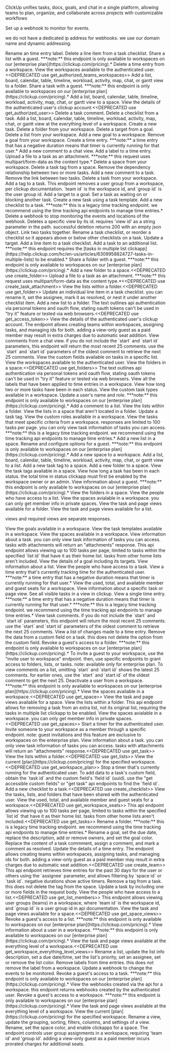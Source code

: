 ClickUp unifies tasks, docs, goals, and chat in a single platform, allowing teams to plan, organize, and collaborate across projects with customizable workflows

<Accordion title="Create webhook">
Set up a webhook to monitor for events.

 we do not have a dedicated ip address for webhooks. we use our domain name and dynamic addressing.
</Accordion>

<Accordion title="Change tag names from time entries">
Rename an time entry label.
</Accordion>

<Accordion title="Delete checklist item">
Delete a line item from a task checklist.
</Accordion>

<Accordion title="Add guest to list">
Share a list with a guest. ***note:** this endpoint is only available to workspaces on our [enterprise plan](https://clickup.com/pricing).*
</Accordion>

<Accordion title="Delete a time entry">
Delete a time entry from a workspace.
</Accordion>

<Accordion title="Get authorized teams workspaces">
View the workspaces available to the authenticated user.&lt;&lt;DEPRECATED use get_authorized_teams_workspaces&gt;&gt;
</Accordion>

<Accordion title="Create folder view">
Add a list, board, calendar, table, timeline, workload, activity, map, chat, or gantt view to a folder.
</Accordion>

<Accordion title="Add guest to task">
Share a task with a guest. ***note:** this endpoint is only available to workspaces on our [enterprise plan](https://clickup.com/pricing).*
</Accordion>

<Accordion title="Create space view">
Add a list, board, calendar, table, timeline, workload, activity, map, chat, or gantt view to a space.
</Accordion>

<Accordion title="Get authorized user">
View the details of the authenticated user's clickup account.&lt;&lt;DEPRECATED use get_authorized_user&gt;&gt;
</Accordion>

<Accordion title="Delete comment">
Delete a task comment.
</Accordion>

<Accordion title="Delete checklist">
Delete a checklist from a task.
</Accordion>

<Accordion title="Create workspace everything level view">
Add a list, board, calendar, table, timeline, workload, activity, map, chat, or gantt view at the everything level of a workspace.
</Accordion>

<Accordion title="Create task">
Create a new task.
</Accordion>

<Accordion title="Delete folder">
Delete a folder from your workspace.
</Accordion>

<Accordion title="Delete key result">
Delete a target from a goal.
</Accordion>

<Accordion title="Delete list">
Delete a list from your workspace.
</Accordion>

<Accordion title="Create goal">
Add a new goal to a workspace.
</Accordion>

<Accordion title="Delete goal">
Remove a goal from your workspace.
</Accordion>

<Accordion title="Create a time entry">
Create a time entry. ***note:** a time entry that has a negative duration means that timer is currently running for that user.*
</Accordion>

<Accordion title="Create chat view comment">
Add a new comment to a chat view.
</Accordion>

<Accordion title="Add tags from time entries">
Add a label to a time entry.
</Accordion>

<Accordion title="Create task attachment">
Upload a file to a task as an attachment. ***note:** this request uses multipart/form-data as the content type.*
</Accordion>

<Accordion title="Delete space">
Delete a space from your workspace.
</Accordion>

<Accordion title="Delete space tag">
Delete a task tag from a space.
</Accordion>

<Accordion title="Delete dependency">
Remove the dependency relationship between two or more tasks.
</Accordion>

<Accordion title="Create task comment">
Add a new comment to a task.
</Accordion>

<Accordion title="Delete task link">
Remove the link between two tasks.
</Accordion>

<Accordion title="Delete task">
Delete a task from your workspace.
</Accordion>

<Accordion title="Add tag to task">
Add a tag to a task.
</Accordion>

<Accordion title="Delete team">
This endpoint removes a user group from a workspace, per clickup documentation. `team id` is the workspace id, and `group id` is the user group id.
</Accordion>

<Accordion title="Create key result">
Add a target to a goal.
</Accordion>

<Accordion title="Add dependency">
Set a task as waiting on or blocking another task.
</Accordion>

<Accordion title="Create task from template">
Create a new task using a task template.
</Accordion>

<Accordion title="Create checklist">
Add a new checklist to a task.
</Accordion>

<Accordion title="Delete time tracked">
***note:** this is a legacy time tracking endpoint. we recommend using the time tracking api endpoints to manage time entries.*
</Accordion>

<Accordion title="Delete webhook">
Delete a webhook to stop monitoring the events and locations of the webhook.
</Accordion>

<Accordion title="Delete view">
Deletes a specific view by its id. requires 'view id' as a string parameter in the path. successful deletion returns 200 with an empty json object.
</Accordion>

<Accordion title="Add task link">
Link two tasks together.
</Accordion>

<Accordion title="Edit checklist">
Rename a task checklist, or reorder a checklist so it appears above or below other checklists on a task.
</Accordion>

<Accordion title="Edit key result">
Update a target.
</Accordion>

<Accordion title="Create checklist item">
Add a line item to a task checklist.
</Accordion>

<Accordion title="Add task to list">
Add a task to an additional list. ***note:** this endpoint requires the [tasks in multiple list clickapp](https://help.clickup.com/hc/en-us/articles/6309958824727-tasks-in-multiple-lists) to be enabled.*
</Accordion>

<Accordion title="Add guest to folder">
Share a folder with a guest. ***note:** this endpoint is only available to workspaces on our [enterprise plan](https://clickup.com/pricing).*
</Accordion>

<Accordion title="Create folder">
Add a new folder to a space.&lt;&lt;DEPRECATED use create_folder&gt;&gt;
</Accordion>

<Accordion title="Create task attachment">
Upload a file to a task as an attachment. ***note:** this request uses multipart/form-data as the content type.*&lt;&lt;DEPRECATED use create_task_attachment&gt;&gt;
</Accordion>

<Accordion title="Get folder">
View the lists within a folder.&lt;&lt;DEPRECATED use get_folder&gt;&gt;
</Accordion>

<Accordion title="Edit checklist item">
Update an individual line item in a task checklist. you can rename it, set the assignee, mark it as resolved, or nest it under another checklist item.
</Accordion>

<Accordion title="Create list">
Add a new list to a folder.
</Accordion>

<Accordion title="Get access token">
The text outlines api authentication via personal tokens and oauth flow, stating oauth tokens can't be used in "try it" feature or tested via web browsers.&lt;&lt;DEPRECATED use get_access_token&gt;&gt;
</Accordion>

<Accordion title="Get authorized user">
View the details of the authenticated user's clickup account.
</Accordion>

<Accordion title="Create team">
The endpoint allows creating teams within workspaces, assigning tasks, and managing ids for both. adding a view-only guest as a paid member may result in extra charges due to automatic seat addition.
</Accordion>

<Accordion title="Get chat view comments">
View comments from a chat view. if you do not include the `start` and `start id` parameters, this endpoint will return the most recent 25 comments. use the `start` and `start id` parameters of the oldest comment to retrieve the next 25 comments.
</Accordion>

<Accordion title="Get accessible custom fields">
View the custom fields available on tasks in a specific list.
</Accordion>

<Accordion title="Get authorized teams workspaces">
View the workspaces available to the authenticated user.
</Accordion>

<Accordion title="Get folders">
View the folders in a space.&lt;&lt;DEPRECATED use get_folders&gt;&gt;
</Accordion>

<Accordion title="Get access token">
The text outlines api authentication via personal tokens and oauth flow, stating oauth tokens can't be used in "try it" feature or tested via web browsers.
</Accordion>

<Accordion title="Get all tags from time entries">
View all the labels that have been applied to time entries in a workspace.
</Accordion>

<Accordion title="Get bulk tasks time in status">
View how long two or more tasks have been in each status.
</Accordion>

<Accordion title="Get custom task types">
View the custom task types available in a workspace.
</Accordion>

<Accordion title="Edit user on workspace">
Update a user's name and role. ***note:** this endpoint is only available to workspaces on our [enterprise plan](https://clickup.com/pricing).*
</Accordion>

<Accordion title="Create list comment">
Add a comment to a list.
</Accordion>

<Accordion title="Get folder">
View the lists within a folder.
</Accordion>

<Accordion title="Get folderless lists">
View the lists in a space that aren't located in a folder.
</Accordion>

<Accordion title="Edit space tag">
Update a task tag.
</Accordion>

<Accordion title="Get custom roles">
View the custom roles available in a workspace.
</Accordion>

<Accordion title="Get filtered team tasks">
View the tasks that meet specific criteria from a workspace. responses are limited to 100 tasks per page. you can only view task information of tasks you can access.
</Accordion>

<Accordion title="Edit time tracked">
***note:** this is a legacy time tracking endpoint. we recommend using the time tracking api endpoints to manage time entries.*
</Accordion>

<Accordion title="Create folderless list">
Add a new list in a space.
</Accordion>

<Accordion title="Edit guest on workspace">
Rename and configure options for a guest. ***note:** this endpoint is only available to workspaces on our [enterprise plan](https://clickup.com/pricing).*
</Accordion>

<Accordion title="Create space">
Add a new space to a workspace.
</Accordion>

<Accordion title="Create list view">
Add a list, board, calendar, table, timeline, workload, activity, map, chat, or gantt view to a list.
</Accordion>

<Accordion title="Create space tag">
Add a new task tag to a space.
</Accordion>

<Accordion title="Create folder">
Add a new folder to a space.
</Accordion>

<Accordion title="Get space tags">
View the task tags available in a space.
</Accordion>

<Accordion title="Get task s time in status">
View how long a task has been in each status. the total time in status clickapp must first be enabled by the workspace owner or an admin.
</Accordion>

<Accordion title="Get guest">
View information about a guest. ***note:** this endpoint is only available to workspaces on our [enterprise plan](https://clickup.com/pricing).*
</Accordion>

<Accordion title="Get folders">
View the folders in a space.
</Accordion>

<Accordion title="Get list members">
View the people who have access to a list.
</Accordion>

<Accordion title="Get spaces">
View the spaces avialable in a workspace. you can only get member info in private spaces.
</Accordion>

<Accordion title="Get folder views">
View the task and page views available for a folder.
</Accordion>

<Accordion title="Get list views">
View the task and page views available for a list.

 views and required views are separate responses.
</Accordion>

<Accordion title="Get goals">
View the goals available in a workspace.
</Accordion>

<Accordion title="Get task templates">
View the task templates available in a workspace.
</Accordion>

<Accordion title="Get space">
View the spaces available in a workspace.
</Accordion>

<Accordion title="Get task">
View information about a task. you can only view task information of tasks you can access. tasks with attachments will return an "attachments" response.
</Accordion>

<Accordion title="Get tasks">
This api endpoint allows viewing up to 100 tasks per page, limited to tasks within the specified `list id` that have it as their home list. tasks from other home lists aren't included.
</Accordion>

<Accordion title="Get goal">
View the details of a goal including its targets.
</Accordion>

<Accordion title="Get list">
View information about a list.
</Accordion>

<Accordion title="Get task members">
View the people who have access to a task.
</Accordion>

<Accordion title="Get running time entry">
View a time entry that's currently tracking time for the authenticated user. ***note:** a time entry that has a negative duration means that timer is currently running for that user.*
</Accordion>

<Accordion title="Get workspace seats">
View the used, total, and available member and guest seats for a workspace.
</Accordion>

<Accordion title="Get view">
View information about a specific task or page view.
</Accordion>

<Accordion title="Get view tasks">
See all visible tasks in a view in clickup.
</Accordion>

<Accordion title="Get singular time entry">
View a single time entry. ***note:** a time entry that has a negative duration means that timer is currently running for that user.*
</Accordion>

<Accordion title="Get tracked time">
***note:** this is a legacy time tracking endpoint. we recommend using the time tracking api endpoints to manage time entries.*
</Accordion>

<Accordion title="Get task comments">
View task comments. if you do not include the `start` and `start id` parameters, this endpoint will return the most recent 25 comments. use the `start` and `start id` parameters of the oldest comment to retrieve the next 25 comments.
</Accordion>

<Accordion title="Get time entry history">
View a list of changes made to a time entry.
</Accordion>

<Accordion title="Remove custom field value">
Remove the data from a custom field on a task. this does not delete the option from the custom field.
</Accordion>

<Accordion title="Remove guest from folder">
Revoke a guest's access to a folder. ***note:** this endpoint is only available to workspaces on our [enterprise plan](https://clickup.com/pricing).*
</Accordion>

<Accordion title="Invite guest to workspace">
To invite a guest to your workspace, use the "invite user to workspace" endpoint. then, use specific endpoints to grant access to folders, lists, or tasks. note: available only for enterprise plan.
</Accordion>

<Accordion title="Get list comments">
To view comments on a list, omitting `start` and `start id` shows the latest 25 comments. for earlier ones, use the `start` and `start id` of the oldest comment to get the next 25.
</Accordion>

<Accordion title="Remove user from workspace">
Deactivate a user from a workspace. ***note:** this endpoint is only available to workspaces on our [enterprise plan](https://clickup.com/pricing).*
</Accordion>

<Accordion title="Get space">
View the spaces available in a workspace.&lt;&lt;DEPRECATED use get_space&gt;&gt;
</Accordion>

<Accordion title="Get space views">
View the task and page views available for a space.
</Accordion>

<Accordion title="Get lists">
View the lists within a folder.
</Accordion>

<Accordion title="Remove task from list">
This api endpoint allows for removing a task from an extra list, not its original list, requiring the tasks in multiple list clickapp to be enabled.
</Accordion>

<Accordion title="Get spaces">
View the spaces avialable in a workspace. you can only get member info in private spaces.&lt;&lt;DEPRECATED use get_spaces&gt;&gt;
</Accordion>

<Accordion title="Start a time entry">
Start a timer for the authenticated user.
</Accordion>

<Accordion title="Invite user to workspace">
Invite someone to your workspace as a member through a specific endpoint. note: guest invitations and this feature are exclusive to workspaces on the enterprise plan.
</Accordion>

<Accordion title="Get task">
View information about a task. you can only view task information of tasks you can access. tasks with attachments will return an "attachments" response.&lt;&lt;DEPRECATED use get_task&gt;&gt;
</Accordion>

<Accordion title="Get lists">
View the lists within a folder.&lt;&lt;DEPRECATED use get_lists&gt;&gt;
</Accordion>

<Accordion title="Get workspace plan">
View the current [plan](https://clickup.com/pricing) for the specified workspace.&lt;&lt;DEPRECATED use get_workspace_plan&gt;&gt;
</Accordion>

<Accordion title="Stop a time entry">
Stop a timer that's currently running for the authenticated user.
</Accordion>

<Accordion title="Set custom field value">
To add data to a task's custom field, obtain the `task id` and the custom field's `field id` (uuid). use the "get accessible custom fields" or "get task" api endpoints to find the `field id`.
</Accordion>

<Accordion title="Create checklist">
Add a new checklist to a task.&lt;&lt;DEPRECATED use create_checklist&gt;&gt;
</Accordion>

<Accordion title="Shared hierarchy">
View the tasks, lists, and folders that have been shared with the authenticated user.
</Accordion>

<Accordion title="Get workspace seats">
View the used, total, and available member and guest seats for a workspace.&lt;&lt;DEPRECATED use get_workspace_seats&gt;&gt;
</Accordion>

<Accordion title="Get tasks">
This api endpoint allows viewing up to 100 tasks per page, limited to tasks within the specified `list id` that have it as their home list. tasks from other home lists aren't included.&lt;&lt;DEPRECATED use get_tasks&gt;&gt;
</Accordion>

<Accordion title="Update folder">
Rename a folder.
</Accordion>

<Accordion title="Track time">
***note:** this is a legacy time tracking endpoint. we recommend using the time tracking api endpoints to manage time entries.*
</Accordion>

<Accordion title="Update goal">
Rename a goal, set the due date, replace the description, add or remove owners, and set the goal color.
</Accordion>

<Accordion title="Update comment">
Replace the content of a task commment, assign a comment, and mark a comment as resolved.
</Accordion>

<Accordion title="Update a time entry">
Update the details of a time entry.
</Accordion>

<Accordion title="Create team">
The endpoint allows creating teams within workspaces, assigning tasks, and managing ids for both. adding a view-only guest as a paid member may result in extra charges due to automatic seat addition.&lt;&lt;DEPRECATED use create_team&gt;&gt;
</Accordion>

<Accordion title="Get time entries within a date range">
This api endpoint retrieves time entries for the past 30 days for the user or others using the `assignee` parameter, and allows filtering by `space id` or `task id`. negative durations show active timers.
</Accordion>

<Accordion title="Remove tag from task">
Remove a tag from a task. this does not delete the tag from the space.
</Accordion>

<Accordion title="Update task">
Update a task by including one or more fields in the request body.
</Accordion>

<Accordion title="Get list members">
View the people who have access to a list.&lt;&lt;DEPRECATED use get_list_members&gt;&gt;
</Accordion>

<Accordion title="Get teams">
This endpoint allows viewing user groups (teams) in a workspace, where `team id` is the workspace id, and `group id` is a user group id in api documentation.
</Accordion>

<Accordion title="Get space views">
View the task and page views available for a space.&lt;&lt;DEPRECATED use get_space_views&gt;&gt;
</Accordion>

<Accordion title="Remove guest from list">
Revoke a guest's access to a list. ***note:** this endpoint is only available to workspaces on our [enterprise plan](https://clickup.com/pricing).*
</Accordion>

<Accordion title="Get user">
View information about a user in a workspace. ***note:** this endpoint is only available to workspaces on our [enterprise plan](https://clickup.com/pricing).*
</Accordion>

<Accordion title="Get workspace everything level views">
View the task and page views available at the everything level of a workspace.&lt;&lt;DEPRECATED use get_workspace_everything_level_views&gt;&gt;
</Accordion>

<Accordion title="Update list">
Rename a list, update the list info description, set a due date/time, set the list's priority, set an assignee, set or remove the list color.
</Accordion>

<Accordion title="Remove tags from time entries">
Remove labels from time entries. this does not remove the label from a workspace.
</Accordion>

<Accordion title="Update webhook">
Update a webhook to change the events to be monitored.
</Accordion>

<Accordion title="Remove guest from task">
Revoke a guest's access to a task. ***note:** this endpoint is only available to workspaces on our [enterprise plan](https://clickup.com/pricing).*
</Accordion>

<Accordion title="Get webhooks">
View the webhooks created via the api for a workspace. this endpoint returns webhooks created by the authenticated user.
</Accordion>

<Accordion title="Remove guest from workspace">
Revoke a guest's access to a workspace. ***note:** this endpoint is only available to workspaces on our [enterprise plan](https://clickup.com/pricing).*
</Accordion>

<Accordion title="Get workspace everything level views">
View the task and page views available at the everything level of a workspace.
</Accordion>

<Accordion title="Get workspace plan">
View the current [plan](https://clickup.com/pricing) for the specified workspace.
</Accordion>

<Accordion title="Update view">
Rename a view, update the grouping, sorting, filters, columns, and settings of a view.
</Accordion>

<Accordion title="Update space">
Rename, set the space color, and enable clickapps for a space.
</Accordion>

<Accordion title="Update team">
The endpoint controls user group assignments in a workspace, requiring 'team id' and 'group id'. adding a view-only guest as a paid member incurs prorated charges for additional seats.
</Accordion>

